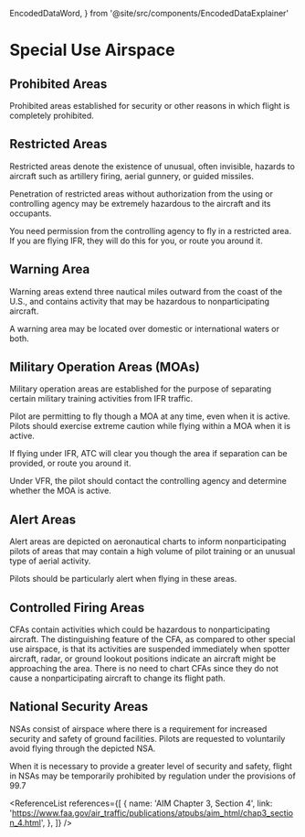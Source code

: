   EncodedDataWord,
} from '@site/src/components/EncodedDataExplainer'

# Special Use Airspace

## Prohibited Areas

Prohibited areas established for security or other reasons in which flight is
completely prohibited.

## Restricted Areas

Restricted areas denote the existence of unusual, often invisible, hazards to
aircraft such as artillery firing, aerial gunnery, or guided missiles.

Penetration of restricted areas without authorization from the using or
controlling agency may be extremely hazardous to the aircraft and its occupants.

You need permission from the controlling agency to fly in a restricted area. If
you are flying IFR, they will do this for you, or route you around it.

## Warning Area

Warning areas extend three nautical miles outward from the coast of the U.S.,
and contains activity that may be hazardous to nonparticipating aircraft.

A warning area may be located over domestic or international waters or both.

## Military Operation Areas (MOAs)

Military operation areas are established for the purpose of separating certain
military training activities from IFR traffic.

Pilot are permitting to fly though a MOA at any time, even when it is active.
Pilots should exercise extreme caution while flying within a MOA when it is
active.

If flying under IFR, ATC will clear you though the area if separation can be
provided, or route you around it.

Under VFR, the pilot should contact the controlling agency and determine whether
the MOA is active.

## Alert Areas

Alert areas are depicted on aeronautical charts to inform nonparticipating
pilots of areas that may contain a high volume of pilot training or an unusual
type of aerial activity.

Pilots should be particularly alert when flying in these areas.

## Controlled Firing Areas

CFAs contain activities which could be hazardous to nonparticipating aircraft.
The distinguishing feature of the CFA, as compared to other special use
airspace, is that its activities are suspended immediately when spotter
aircraft, radar, or ground lookout positions indicate an aircraft might be
approaching the area. There is no need to chart CFAs since they do not cause a
nonparticipating aircraft to change its flight path.

## National Security Areas

NSAs consist of airspace where there is a requirement for increased security and
safety of ground facilities. Pilots are requested to voluntarily avoid flying
through the depicted NSA.

When it is necessary to provide a greater level of security and safety, flight
in NSAs may be temporarily prohibited by regulation under the provisions of 99.7

<Reg part="99.7" />

<ReferenceList
  references={[
    {
      name: 'AIM Chapter 3, Section 4',
      link: 'https://www.faa.gov/air_traffic/publications/atpubs/aim_html/chap3_section_4.html',
    },
  ]}
/>
